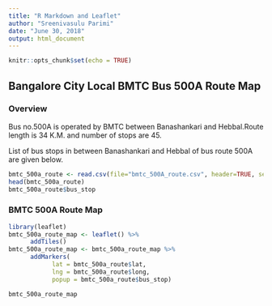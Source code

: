 ```yaml
---
title: "R Markdown and Leaflet"
author: "Sreenivasulu Parimi"
date: "June 30, 2018"
output: html_document
---
```


```r
knitr::opts_chunk$set(echo = TRUE)
```

## Bangalore City Local BMTC Bus 500A Route Map

### Overview

Bus no.500A is operated by BMTC between Banashankari and Hebbal.Route length is 34 K.M. and number of stops are 45.

List of bus stops in between Banashankari and Hebbal of bus route 500A are given below.

```r
bmtc_500a_route <- read.csv(file="bmtc_500A_route.csv", header=TRUE, sep=",")
head(bmtc_500a_route)
bmtc_500a_route$bus_stop
```

### BMTC 500A Route Map

```r
library(leaflet)
bmtc_500a_route_map <- leaflet() %>%
      addTiles()
bmtc_500a_route_map <- bmtc_500a_route_map %>%
      addMarkers(
            lat = bmtc_500a_route$lat,
            lng = bmtc_500a_route$long,
            popup = bmtc_500a_route$bus_stop)

bmtc_500a_route_map
```